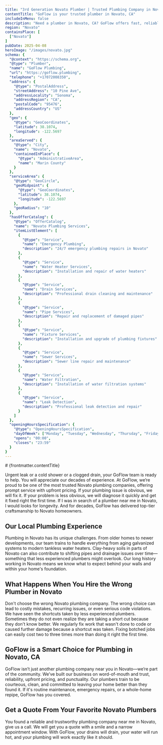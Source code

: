 ```yaml
---
title: "3rd Generation Novato Plumber | Trusted Plumbing Company in Novato, CA"
contentTitle: "GoFlow is your trusted plumber in Novato, CA"
includeInMenu: false
description: "Need a plumber in Novato, CA? GoFlow offers fast, reliable plumbing with upfront pricing. Your trusted local Novato plumbing company."
region: "Novato"
containsPlace: [
  ["Novato"]
]
pubDate: 2025-04-08
heroImage: "/images/novato.jpg"
schema: {
  "@context": "https://schema.org",
  "@type": "Plumber",
  "name": "GoFlow Plumbing",
  "url": "https://goflow.plumbing",
  "telephone": "+17072008350",
  "address": {
    "@type": "PostalAddress",
    "streetAddress": "10 Pine Ave",
    "addressLocality": "Sonoma",
    "addressRegion": "CA",
    "postalCode": "95476",
    "addressCountry": "US"
  },
  "geo": {
    "@type": "GeoCoordinates",
    "latitude": 38.1074,
    "longitude": -122.5697
  },
  "areaServed": {
    "@type": "City",
    "name": "Novato",
    "containedInPlace": {
      "@type": "AdministrativeArea",
      "name": "Marin County"
    }
  },
  "serviceArea": {
    "@type": "GeoCircle",
    "geoMidpoint": {
      "@type": "GeoCoordinates",
      "latitude": 38.1074,
      "longitude": -122.5697
    },
    "geoRadius": "10"
  },
  "hasOfferCatalog": {
    "@type": "OfferCatalog",
    "name": "Novato Plumbing Services",
    "itemListElement": [
      {
        "@type": "Service",
        "name": "Emergency Plumbing",
        "description": "24/7 emergency plumbing repairs in Novato"
      },
      {
        "@type": "Service",
        "name": "Water Heater Services",
        "description": "Installation and repair of water heaters"
      },
      {
        "@type": "Service",
        "name": "Drain Services",
        "description": "Professional drain cleaning and maintenance"
      },
      {
        "@type": "Service",
        "name": "Pipe Services",
        "description": "Repair and replacement of damaged pipes"
      },
      {
        "@type": "Service",
        "name": "Fixture Services",
        "description": "Installation and upgrade of plumbing fixtures"
      },
      {
        "@type": "Service",
        "name": "Sewer Services",
        "description": "Sewer line repair and maintenance"
      },
      {
        "@type": "Service",
        "name": "Water Filtration",
        "description": "Installation of water filtration systems"
      },
      {
        "@type": "Service",
        "name": "Leak Detection",
        "description": "Professional leak detection and repair"
      }
    ]
  },
  "openingHoursSpecification": {
    "@type": "OpeningHoursSpecification",
    "dayOfWeek": ["Monday", "Tuesday", "Wednesday", "Thursday", "Friday", "Saturday", "Sunday"],
    "opens": "00:00",
    "closes": "23:59"
  }
}
---
```


<article>
  # {frontmatter.contentTitle}

  Urgent leak or a cold shower or a clogged drain, your GoFlow team is ready to help.
  You will appreciate our decades of experience.
  At GoFlow, we’re proud to be one of the most trusted Novato plumbing companies, offering prompt service with upfront pricing.
  If your plumbing issue is obvious, we will fix it. If your problem is less obvious, we will diagnose it quickly and get it fixed right the first time.
  If I was in search of a plumber near me in Novato, I would looks for longevity.
  And for decades, GoFlow has delivered top-tier craftsmanship to Novato homeowners.

  ## Our Local Plumbing Experience

  Plumbing in Novato has its unique challenges.
  From older homes to newer developments, our team trains to handle everything from aging galvanized systems to modern tankless water heaters.
  Clay-heavy soils in parts of Novato can also contribute to shifting pipes and drainage issues over time—something that less experienced plumbers might overlook.
  Our long history working in Novato means we know what to expect behind your walls and within your home's foundation.

  ## What Happens When You Hire the Wrong Plumber in Novato

  Don't choose the wrong Novato plumbing company. The wrong choice can lead to costly mistakes, recurring issues, or even serious code violations.
  We have seen the shortcuts taken by less experienced plumbers.
  Sometimes they do not even realize they are taking a short cut because they don't know better.
  We regularly fix work that wasn't done to code or caused further damage because a shortcut was taken.
  Fixing botched jobs can easily cost two to three times more than doing it right the first time.

  ## GoFlow is a Smart Choice for Plumbing in Novato, CA

  GoFlow isn’t just another plumbing company near you in Novato—we’re part of the community.
  We’ve built our business on word-of-mouth and trust, reliability, upfront pricing, and punctuality.
  Our plumbers train to be courteous, clean, and committed to leaving your home better than they found it.
  If it's routine maintenance, emergency repairs, or a whole-home repipe, GoFlow has you covered.

  ## Get a Quote From Your Favorite Novato Plumbers

  You found a reliable and trustworthy plumbing company near me in Novato, give us a call.
  We will get you a quote with a smile and a narrow appointment window.
  With GoFlow, your drains will drain, your water will run hot, and your plumbing will work exactly like it should.
</article>
